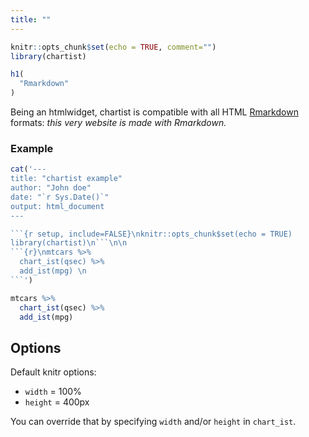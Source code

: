 ```yaml
---
title: ""
---
```


```r
knitr::opts_chunk$set(echo = TRUE, comment="")
library(chartist)
```

<main>
<div class = "container">

```r
h1(
  "Rmarkdown"
)
```

Being an htmlwidget, chartist is compatible with all HTML [Rmarkdown](http://rmarkdown.rstudio.com/) formats: *this very website is made with Rmarkdown.*

### Example

```r
cat('---
title: "chartist example"
author: "John doe"
date: "`r Sys.Date()`"
output: html_document
---

```{r setup, include=FALSE}\nknitr::opts_chunk$set(echo = TRUE)
library(chartist)\n```\n\n
```{r}\nmtcars %>%
  chart_ist(qsec) %>%
  add_ist(mpg) \n
```')
```

```r
mtcars %>%
  chart_ist(qsec) %>%
  add_ist(mpg)
```

## Options

Default knitr options:

* `width` = 100%
* `height` = 400px

You can override that by specifying `width` and/or `height` in `chart_ist`.

</div>
</main>
